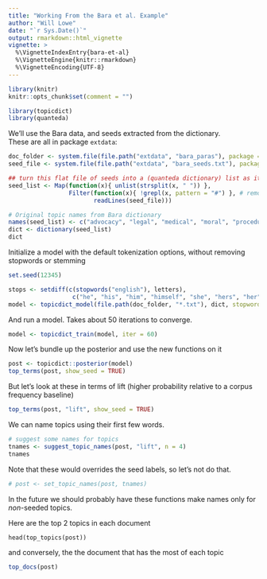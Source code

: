 ```yaml
---
title: "Working From the Bara et al. Example"
author: "Will Lowe"
date: "`r Sys.Date()`"
output: rmarkdown::html_vignette
vignette: >
  %\VignetteIndexEntry{bara-et-al}
  %\VignetteEngine{knitr::rmarkdown}
  %\VignetteEncoding{UTF-8}
---
```



```r
library(knitr)
knitr::opts_chunk$set(comment = "")
```


```r
library(topicdict)
library(quanteda)
```

We'll use the Bara data, and seeds extracted from the dictionary.  
These are all in package `extdata`:
```r
doc_folder <- system.file(file.path("extdata", "bara_paras"), package = "topicdict")
seed_file <- system.file(file.path("extdata", "bara_seeds.txt"), package = "topicdict")

## turn this flat file of seeds into a (quanteda dictionary) list as it would be used
seed_list <- Map(function(x){ unlist(strsplit(x, " ")) }, 
                 Filter(function(x){ !grepl(x, pattern = "#") }, # remove comments
                        readLines(seed_file)))

# Original topic names from Bara dictionary
names(seed_list) <- c("advocacy", "legal", "medical", "moral", "procedural", "social")
dict <- dictionary(seed_list)
dict
```

Initialize a model with the default tokenization options, without removing
stopwords or stemming
```r
set.seed(12345)

stops <- setdiff(c(stopwords("english"), letters), 
                  c("he", "his", "him", "himself", "she", "hers", "her", "herself"))
model <- topicdict_model(file.path(doc_folder, "*.txt"), dict, stopwords = stops)
```
And run a model.  Takes about 50 iterations to converge.
```r
model <- topicdict_train(model, iter = 60)
```

Now let's bundle up the posterior and use the new functions on it
```r
post <- topicdict::posterior(model)
top_terms(post, show_seed = TRUE) 
```

But let's look at these in terms of lift (higher probability relative to a corpus frequency baseline)
```r
top_terms(post, "lift", show_seed = TRUE)
```

We can name topics using their first few words.
```r
# suggest some names for topics
tnames <- suggest_topic_names(post, "lift", n = 4)
tnames
```
Note that these would overrides the seed labels, so let's not do that.
```r
# post <- set_topic_names(post, tnames)
```
In the future we should probably have these functions make names only for *non*-seeded topics.

Here are the top 2 topics in each document
```
head(top_topics(post))
```
and conversely, the the document that has the most of each topic
```r
top_docs(post)
```

